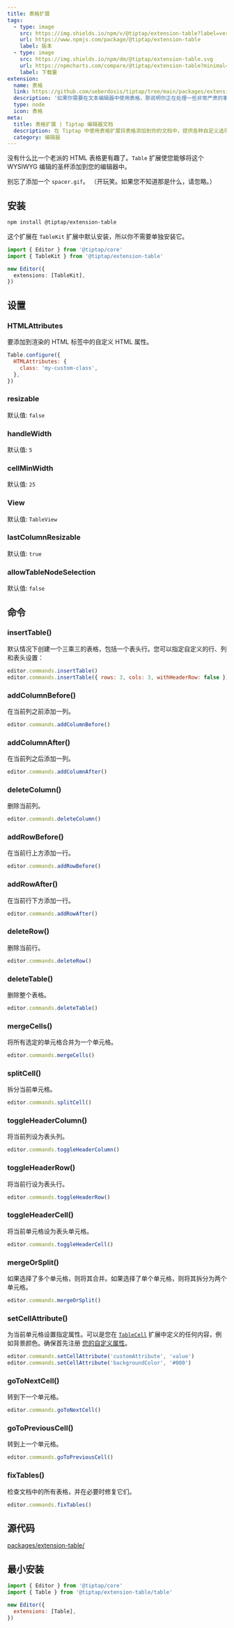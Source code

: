 ```yaml
---
title: 表格扩展
tags:
  - type: image
    src: https://img.shields.io/npm/v/@tiptap/extension-table?label=version
    url: https://www.npmjs.com/package/@tiptap/extension-table
    label: 版本
  - type: image
    src: https://img.shields.io/npm/dm/@tiptap/extension-table.svg
    url: https://npmcharts.com/compare/@tiptap/extension-table?minimal=true
    label: 下载量
extension:
  name: 表格
  link: https://github.com/ueberdosis/tiptap/tree/main/packages/extension-table
  description: '如果你需要在文本编辑器中使用表格，那说明你正在处理一些非常严肃的事情。'
  type: node
  icon: 表格
meta:
  title: 表格扩展 | Tiptap 编辑器文档
  description: 在 Tiptap 中使用表格扩展将表格添加到你的文档中，提供各种自定义选项。请在我们的文档中了解更多信息！
  category: 编辑器
---
```



没有什么比一个老派的 HTML 表格更有趣了。`Table` 扩展使您能够将这个 WYSIWYG 编辑的圣杯添加到您的编辑器中。

别忘了添加一个 `spacer.gif`。 （开玩笑。如果您不知道那是什么，请忽略。）

<CodeDemo path="/Nodes/Table" />

## 安装

```bash
npm install @tiptap/extension-table
```

这个扩展在 `TableKit` 扩展中默认安装，所以你不需要单独安装它。

```ts
import { Editor } from '@tiptap/core'
import { TableKit } from '@tiptap/extension-table'

new Editor({
  extensions: [TableKit],
})
```

## 设置

### HTMLAttributes

要添加到渲染的 HTML 标签中的自定义 HTML 属性。

```js
Table.configure({
  HTMLAttributes: {
    class: 'my-custom-class',
  },
})
```

### resizable

默认值: `false`

### handleWidth

默认值: `5`

### cellMinWidth

默认值: `25`

### View

默认值: `TableView`

### lastColumnResizable

默认值: `true`

### allowTableNodeSelection

默认值: `false`

## 命令

### insertTable()

默认情况下创建一个三乘三的表格，包括一个表头行。您可以指定自定义的行、列和表头设置：

```js
editor.commands.insertTable()
editor.commands.insertTable({ rows: 3, cols: 3, withHeaderRow: false })
```

### addColumnBefore()

在当前列之前添加一列。

```js
editor.commands.addColumnBefore()
```

### addColumnAfter()

在当前列之后添加一列。

```js
editor.commands.addColumnAfter()
```

### deleteColumn()

删除当前列。

```js
editor.commands.deleteColumn()
```

### addRowBefore()

在当前行上方添加一行。

```js
editor.commands.addRowBefore()
```

### addRowAfter()

在当前行下方添加一行。

```js
editor.commands.addRowAfter()
```

### deleteRow()

删除当前行。

```js
editor.commands.deleteRow()
```

### deleteTable()

删除整个表格。

```js
editor.commands.deleteTable()
```

### mergeCells()

将所有选定的单元格合并为一个单元格。

```js
editor.commands.mergeCells()
```

### splitCell()

拆分当前单元格。

```js
editor.commands.splitCell()
```

### toggleHeaderColumn()

将当前列设为表头列。

```js
editor.commands.toggleHeaderColumn()
```

### toggleHeaderRow()

将当前行设为表头行。

```js
editor.commands.toggleHeaderRow()
```

### toggleHeaderCell()

将当前单元格设为表头单元格。

```js
editor.commands.toggleHeaderCell()
```

### mergeOrSplit()

如果选择了多个单元格，则将其合并。如果选择了单个单元格，则将其拆分为两个单元格。

```js
editor.commands.mergeOrSplit()
```

### setCellAttribute()

为当前单元格设置指定属性。可以是您在 [`TableCell`](/editor/extensions/nodes/table-cell) 扩展中定义的任何内容，例如背景颜色。确保首先注册 [您的自定义属性](/editor/extensions/custom-extensions/extend-existing#attributes)。

```js
editor.commands.setCellAttribute('customAttribute', 'value')
editor.commands.setCellAttribute('backgroundColor', '#000')
```

### goToNextCell()

转到下一个单元格。

```js
editor.commands.goToNextCell()
```

### goToPreviousCell()

转到上一个单元格。

```js
editor.commands.goToPreviousCell()
```

### fixTables()

检查文档中的所有表格，并在必要时修复它们。

```js
editor.commands.fixTables()
```

## 源代码

[packages/extension-table/](https://github.com/ueberdosis/tiptap/blob/main/packages/extension-table/)

## 最小安装

```js
import { Editor } from '@tiptap/core'
import { Table } from '@tiptap/extension-table/table'

new Editor({
  extensions: [Table],
})
```